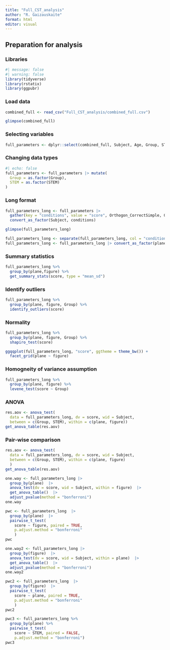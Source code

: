 ```yaml
---
title: "Full_CST_analysis"
author: "R. Gaizauskaite"
format: html
editor: visual
---
```


## Preparation for analysis

### Libraries

```r
#| message: false
#| warning: false
library(tidyverse)
library(rstatix)
library(ggpubr)
```

### Load data

```r
combined_full <- read_csv("Full_CST_analysis/combined_full.csv")
```

```r
glimpse(combined_full)
```

### Selecting variables

```r
full_parameters <- dplyr::select(combined_full, Subject, Age, Group, STEM, Orthogon_CorrectSimple, Orthogon_CorrectJoint, Orthogon_CorrectEmbed, Oblique_CorrectSimple, Oblique_CorrectJoint, Oblique_CorrectEmbed)

```

### Changing data types

```r
#| echo: false
full_parameters <- full_parameters |> mutate(
  Group = as.factor(Group),
  STEM = as.factor(STEM)
)
```

### Long format

```r
full_parameters_long <- full_parameters |> 
  gather(key = "conditions", value = "score", Orthogon_CorrectSimple, Orthogon_CorrectJoint, Orthogon_CorrectEmbed, Oblique_CorrectSimple, Oblique_CorrectJoint, Oblique_CorrectEmbed) |> 
  convert_as_factor(Subject, conditions)
```

```r
glimpse(full_parameters_long)
```

```r

full_parameters_long <- separate(full_parameters_long, col = "conditions", into = c("plane", "figure"), sep = "_", convert = TRUE) 
full_parameters_long <- full_parameters_long |> convert_as_factor(plane, figure)
```

### Summary statistics

```r
full_parameters_long %>%
  group_by(plane,figure) %>%
  get_summary_stats(score, type = "mean_sd")
```

### Identify outliers

```r
full_parameters_long %>%
  group_by(plane, figure, Group) %>%
  identify_outliers(score)
```

### Normality

```r
full_parameters_long %>%
  group_by(plane, figure, Group) %>%
  shapiro_test(score)
```

```r
ggqqplot(full_parameters_long, "score", ggtheme = theme_bw()) +
  facet_grid(plane ~ figure)
```

### **Homogneity of variance assumption**

```r
full_parameters_long %>%
  group_by(plane, figure) %>%
  levene_test(score ~ Group)
```

### ANOVA

```r
res.aov <- anova_test(
  data = full_parameters_long, dv = score, wid = Subject,
  between = c(Group, STEM), within = c(plane, figure))
get_anova_table(res.aov)
```

### Pair-wise comparison

```r
res.aov <- anova_test(
  data = full_parameters_long, dv = score, wid = Subject,
  between = c(Group, STEM), within = c(plane, figure)
  )
get_anova_table(res.aov)
```

```r
one.way <- full_parameters_long |> 
  group_by(plane)  |> 
  anova_test(dv = score, wid = Subject, within = figure)  |> 
  get_anova_table()  |> 
  adjust_pvalue(method = "bonferroni")
one.way
```

```r
pwc <- full_parameters_long  |> 
  group_by(plane)  |> 
  pairwise_t_test(
    score ~ figure, paired = TRUE,
    p.adjust.method = "bonferroni"
    )
pwc
```

```r
one.way2 <- full_parameters_long |> 
  group_by(figure)  |> 
  anova_test(dv = score, wid = Subject, within = plane)  |> 
  get_anova_table()  |> 
  adjust_pvalue(method = "bonferroni")
one.way2
```

```r
pwc2 <- full_parameters_long  |> 
  group_by(figure)  |> 
  pairwise_t_test(
    score ~ plane, paired = TRUE,
    p.adjust.method = "bonferroni"
    )
pwc2
```

```r
pwc3 <- full_parameters_long %>%
  group_by(plane) %>%
  pairwise_t_test(
    score ~ STEM, paired = FALSE, 
    p.adjust.method = "bonferroni") 
pwc3
```
